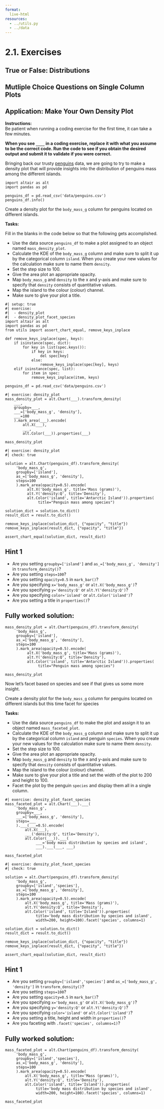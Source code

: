 ```yaml
---
format:
  live-html
resources:
  - ../utils.py
  - ../data
---
```


<script src='../../src/quiz.js'></script>  

# 2.1. Exercises

## True or False: Distributions

<div id='mcq1'></div>
<script>
    generateQuiz(
        'mcq1', 
        'True or False',  
        'Using the same data, a histogram´s shape can change depending on the bin size.',  
        { 
        'True': '',
        'False': 'If we have more bins for a histogram, the shape may differ from a histogram using fewer bins.'
        },
        'True', 
    );
</script>

<div id='mcq2'></div> 
<script>
    generateQuiz(
        'mcq2',
        'True or False',
        'Using density plots can be misleading for small data sets.',
        {
        'True': ' Since we don’t show the number of observations in the plot, the plots can appear smooth like plots that have many observations which is not the case.',
        'False': 'What about plots with small amounts of data?'
        },
        'True',
    );
</script>


## Mutliple Choice Questions on Single Column Plots

<div id='mcq3'></div> 
<script>
    generateQuiz(
        'mcq3',
        'Question 1',
        'Another name for a density plot is a ____?',
        {
        'Count Estimation Plot (CEP)': 'Take a quick look at slide 3 for more information on this.',
        'Kernel Density Estimate (KDE)': '',
        'Kernel Smoothing Plot (KSP)': 'Take a quick look at slide 3 for more information on this.',
        'Count Smoothing Estimate (CSE)': 'Take a quick look at slide 3 for more information on this.'
        },
        'Kernel Density Estimate (KDE)',
    );
</script>

<div id='mcq4'></div> 
<script>
    generateQuiz(
        'mcq4',
        'Question 2',
        'Unlike other plots using Altair, making a density plot requires 2 steps. The first step involves generating a new column of samples of the estimated densities. Which of the following code is needed to calculate the estimated densities?',
        {
        '<code>.transform_density()</code>': '',
        '<code>.estimate_density()</code>': 'You are right that we use a method for the first step but this is not the right named method.',
        '<code>transform_density=True</code>': 'Using an argument is not the right type of coding needed.',
        '<code>estimate_density=True</code>': 'Using an argument is not the right type of coding needed.'
        },
        '<code>.transform_density()</code>',
    );
</script>

## Application: Make Your Own Density Plot

**Instructions:**    
Be patient when running a coding exercise for the first time, it can take a few minutes. 

**When you see `____` in a coding exercise, replace it with what you assume to be the correct code. Run the code to see if you obtain the desired output
and submit it to validate if you were correct.**


Bringing back our trusty [penguins](https://www.kaggle.com/parulpandey/palmer-archipelago-antarctica-penguin-data) data, we are going to try to make a density plot that will provide insights into the distribution of penguins mass among the different islands.

```pyodide
import altair as alt
import pandas as pd

penguins_df = pd.read_csv('data/penguins.csv')
penguins_df.info()
```

Create a density plot for the `body_mass_g` column for penguins located on different islands.

**Tasks:**

Fill in the blanks in the code below so that the following gets accomplished.

- Use the data source `penguins_df` to make a plot assigned to an object named `mass_density_plot`.
- Calculate the KDE of the `body_mass_g` column and make sure to split it up by the categorical column `island`. When you create your new values for the calculation make sure to name them `density`.
- Set the step size to 100.
- Give the area plot an appropriate opacity.
- Map `body_mass_g` and `density` to the x and y-axis and make sure to specify that `density` consists of quantitative values. 
- Map the island to the colour (colour) channel. 
- Make sure to give your plot a title.

```pyodide
#| setup: true
#| exercise: 
#|  - density_plot
#|  - density_plot_facet_species
import altair as alt
import pandas as pd
from utils import assert_chart_equal, remove_keys_inplace

def remove_keys_inplace(spec, keys):
    if isinstance(spec, dict):
        for key in list(spec.keys()):
            if key in keys:
                del spec[key]
            else:
                remove_keys_inplace(spec[key], keys)
    elif isinstance(spec, list):
        for item in spec:
            remove_keys_inplace(item, keys)

penguins_df = pd.read_csv('data/penguins.csv')
```

```pyodide
#| exercise: density_plot
mass_density_plot = alt.Chart(___).transform_density(
    ___,
    groupby=___,
    ___=['body_mass_g', 'density'],
    ___=100
    ).mark_area(___).encode(
        alt.X(___),
        ___,
        alt.Color(___)).properties(___)

mass_density_plot
```

```pyodide
#| exercise: density_plot
#| check: true

solution = alt.Chart(penguins_df).transform_density(
     'body_mass_g',
     groupby=['island'],
     as_=['body_mass_g', 'density'],
     steps=100
     ).mark_area(opacity=0.5).encode(
          alt.X('body_mass_g', title='Mass (grams)'),
          alt.Y('density:Q', title='Density'),
          alt.Color('island', title='Antarctic Island')).properties(
               title="Penguin mass among species")

solution_dict = solution.to_dict()
result_dict = result.to_dict()

remove_keys_inplace(solution_dict, {"opacity", "title"})
remove_keys_inplace(result_dict, {"opacity", "title"})

assert_chart_equal(solution_dict, result_dict)
```

:::: { .hint exercise="density_plot"}
::: { .callout-note collapse="false"}

## Hint 1

- Are you setting `groupby=['island']` and `as_=['body_mass_g', 'density']` in `transform_density()`?
- Are you setting `steps=100`?
- Are you setting `opacity=0.5` in `mark_bar()`?
- Are you specifying `x='body_mass_g'` or `alt.X('body_mass_g')`?
- Are you specifying `y='density:Q'` or `alt.Y('density:Q')`?
- Are you specifying `color='island'` or `alt.Color('island')`?
- Are you setting a title in `properties()`?

:::
::::

:::: { .solution exercise="density_plot" }
::: { .callout-tip collapse="false"}

## Fully worked solution:

```pyodide
mass_density_plot = alt.Chart(penguins_df).transform_density(
     'body_mass_g',
     groupby=['island'],
     as_=['body_mass_g', 'density'],
     steps=100
     ).mark_area(opacity=0.5).encode(
          alt.X('body_mass_g', title='Mass (grams)'),
          alt.Y('density:Q', title='Density'),
          alt.Color('island', title='Antarctic Island')).properties(
               title="Penguin mass among species")

mass_density_plot
```

:::
::::

<div id='mcq5'></div> 
<script>
    generateQuiz(
        'mcq5',
        'Question',
        'Which island tends to have penguins with higher body masses?',
        {
        'Biscoe': 'This island appears to have penguins with a heavier mass.',
        'Dream': 'This island doesn’t have any penguins with a body mass greater than 5000 g.',
        'Torgersen': 'This island doesn’t have any penguins with a body mass greater than 5000 g.',
        },
        'Biscoe',
    );
</script>

Now let's facet based on species and see if that gives us some more insight. 


Create a density plot for the `body_mass_g` column for penguins located on different islands but this time facet for species 

**Tasks:** 

- Use the data source `penguins_df` to make the plot and assign it to an object named `mass_faceted_plot`.
- Calculate the KDE of the `body_mass_g` column and make sure to split it up by the categorical column `island` and penguin `species`. When you create your new values for the calculation make sure to name them `density`. 
- Set the step size to 100. 
- Give the area plot an appropriate opacity.
- Map `body_mass_g` and `density` to the x and y-axis and make sure to specify that `density` consists of quantitative values.
- Map the island to the colour (colour) channel. 
- Make sure to give your plot a title and set the width of the plot to 200 and height to 100.
- Facet the plot by the penguin `species` and display them all in a single column.


```pyodide
#| exercise: density_plot_facet_species
mass_faceted_plot = alt.Chart(___).___(
     'body_mass_g',
     groupby=___,
     ___=['body_mass_g', 'density'],
     steps=___
     ).___(___=0.5).encode(
         alt.X(___),
         ___('density:Q', title='Density'),
         alt.Color(___)).___(
              ___='body mass distribution by species and island',
              ___).___(___, ___)

mass_faceted_plot
```

```pyodide
#| exercise: density_plot_facet_species
#| check: true

solution = alt.Chart(penguins_df).transform_density(
     'body_mass_g',
     groupby=['island','species'],
     as_=['body_mass_g', 'density'],
     steps=100
     ).mark_area(opacity=0.5).encode(
         alt.X('body_mass_g', title='Mass (grams)'),
         alt.Y('density:Q', title='Density'),
         alt.Color('island', title='Island')).properties(
              title='body mass distribution by species and island',
              width=200, height=100).facet('species', columns=1)

solution_dict = solution.to_dict()
result_dict = result.to_dict()

remove_keys_inplace(solution_dict, {"opacity", "title"})
remove_keys_inplace(result_dict, {"opacity", "title"})

assert_chart_equal(solution_dict, result_dict)
```

:::: { .hint exercise="density_plot_facet_species"}
::: { .callout-note collapse="false"}

## Hint 1

- Are you setting `groupby=['island','species']` and `as_=['body_mass_g', 'density']` in `transform_density()`?
- Are you setting `steps=100`?
- Are you setting `opacity=0.5` in `mark_bar()`?
- Are you specifying `x='body_mass_g'` or `alt.X('body_mass_g')`?
- Are you specifying `y='density:Q'` or `alt.Y('density:Q')`?
- Are you specifying `color='island'` or `alt.Color('island')`?
- Are you setting a title, height and width in `properties()`?
- Are you faceting with `.facet('species', columns=1)`?

:::
::::

:::: { .solution exercise="density_plot_facet_species" }
::: { .callout-tip collapse="false"}

## Fully worked solution:

```pyodide
mass_faceted_plot = alt.Chart(penguins_df).transform_density(
     'body_mass_g',
     groupby=['island','species'],
     as_=['body_mass_g', 'density'],
     steps=100
     ).mark_area(opacity=0.5).encode(
         alt.X('body_mass_g', title='Mass (grams)'),
         alt.Y('density:Q', title='Density'),
         alt.Color('island', title='Island')).properties(
              title='body mass distribution by species and island',
              width=200, height=100).facet('species', columns=1)

mass_faceted_plot
```

:::
::::

<div id='mcq6'></div> 
<script>
    generateQuiz(
        'mcq6',
        'Question',
        'Based on the plot we just made, what did we learn?',
        {
        'The Chinstrap species of penguin is available on Dream and Torgersen island.': 'The Chinstrap penguin species is only on Dream island.',
        'The Gentoo penguin species appears to have higher body mass compared to other species.': 'This species only inhabits Gentoo island and appears to have a heavier body mass distribution.',
        'Dream island tend to have penguins with a higher body mass compared to the other islands.': 'Dream island inhabits penguins of only the Chinstrap species and this body mass distribution appears similar to the Adelie species.',
        },
        'The Gentoo penguin species appears to have higher body mass compared to other species.',
    );
</script>